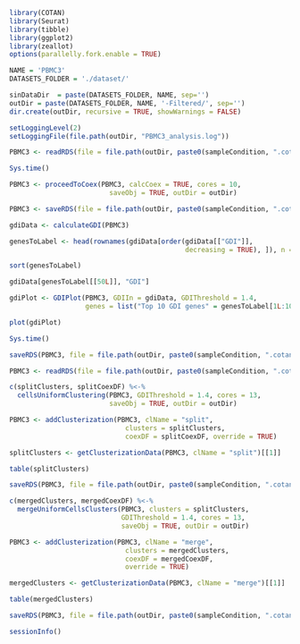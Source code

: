 ```r
library(COTAN)
library(Seurat)
library(tibble)
library(ggplot2)
library(zeallot)
options(parallelly.fork.enable = TRUE)

NAME = 'PBMC3'
DATASETS_FOLDER = './dataset/'

sinDataDir  = paste(DATASETS_FOLDER, NAME, sep='')
outDir = paste(DATASETS_FOLDER, NAME, '-Filtered/', sep='')
dir.create(outDir, recursive = TRUE, showWarnings = FALSE)

setLoggingLevel(2)
setLoggingFile(file.path(outDir, "PBMC3_analysis.log"))
```

```r
PBMC3 <- readRDS(file = file.path(outDir, paste0(sampleCondition, ".cotan.RDS")))
```
```r
Sys.time()

PBMC3 <- proceedToCoex(PBMC3, calcCoex = TRUE, cores = 10,
                         saveObj = TRUE, outDir = outDir)
```

<!-- NOT DONE -->
```r
PBMC3 <- saveRDS(file = file.path(outDir, paste0(sampleCondition, ".cotan.RDS")))
```

```r
gdiData <- calculateGDI(PBMC3)

genesToLabel <- head(rownames(gdiData[order(gdiData[["GDI"]],
                                            decreasing = TRUE), ]), n = 50L)

sort(genesToLabel)
```

```r
gdiData[genesToLabel[[50L]], "GDI"]
```

```r
gdiPlot <- GDIPlot(PBMC3, GDIIn = gdiData, GDIThreshold = 1.4,
                   genes = list("Top 10 GDI genes" = genesToLabel[1L:10L]))

plot(gdiPlot)
```

```r
Sys.time()
```

```r
saveRDS(PBMC3, file = file.path(outDir, paste0(sampleCondition, ".cotan.RDS")))
```

```r
PBMC3 <- readRDS(file = file.path(outDir, paste0(sampleCondition, ".cotan.RDS")))
```

```r
c(splitClusters, splitCoexDF) %<-%
  cellsUniformClustering(PBMC3, GDIThreshold = 1.4, cores = 13,
                         saveObj = TRUE, outDir = outDir)

PBMC3 <- addClusterization(PBMC3, clName = "split",
                             clusters = splitClusters,
                             coexDF = splitCoexDF, override = TRUE)
```

```r
splitClusters <- getClusterizationData(PBMC3, clName = "split")[[1]]

table(splitClusters)
```

```r
saveRDS(PBMC3, file = file.path(outDir, paste0(sampleCondition, ".cotan.RDS")))
```


```r
c(mergedClusters, mergedCoexDF) %<-%
  mergeUniformCellsClusters(PBMC3, clusters = splitClusters,
                            GDIThreshold = 1.4, cores = 13,
                            saveObj = TRUE, outDir = outDir)

PBMC3 <- addClusterization(PBMC3, clName = "merge",
                             clusters = mergedClusters,
                             coexDF = mergedCoexDF,
                             override = TRUE)
```

```r
mergedClusters <- getClusterizationData(PBMC3, clName = "merge")[[1]]

table(mergedClusters)
```


```r
saveRDS(PBMC3, file = file.path(outDir, paste0(sampleCondition, ".cotan.RDS")))
```

```r
sessionInfo()
```